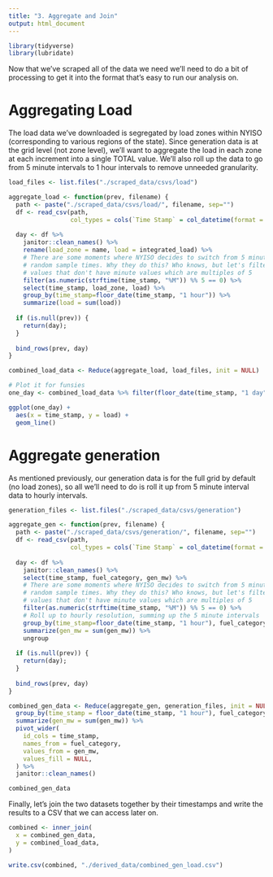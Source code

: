 ```yaml
---
title: "3. Aggregate and Join"
output: html_document
---
```

```r
library(tidyverse)
library(lubridate)
```

Now that we've scraped all of the data we need we'll need to do a bit of processing to get it into the format that's easy to run our analysis on.

# Aggregating Load
The load data we've downloaded is segregated by load zones within NYISO (corresponding to various regions of the state). Since generation data is at the grid level (not zone level), we'll want to aggregate the load in each zone at each increment into a single TOTAL value. We'll also roll up the data to go from 5 minute intervals to 1 hour intervals to remove unneeded granularity.

```r
load_files <- list.files("./scraped_data/csvs/load")

aggregate_load <- function(prev, filename) {
  path <- paste("./scraped_data/csvs/load/", filename, sep="")
  df <- read_csv(path,
                 col_types = cols(`Time Stamp` = col_datetime(format = "%m/%d/%Y %H:%M:%S")))
  
  day <- df %>%
    janitor::clean_names() %>%
    rename(load_zone = name, load = integrated_load) %>%
    # There are some moments where NYISO decides to switch from 5 minute intervals
    # random sample times. Why they do this? Who knows, but let's filter out any
    # values that don't have minute values which are multiples of 5
    filter(as.numeric(strftime(time_stamp, "%M")) %% 5 == 0) %>%
    select(time_stamp, load_zone, load) %>%
    group_by(time_stamp=floor_date(time_stamp, "1 hour")) %>%
    summarize(load = sum(load))
  
  if (is.null(prev)) {
    return(day);
  }
  
  bind_rows(prev, day)
}

combined_load_data <- Reduce(aggregate_load, load_files, init = NULL)

# Plot it for funsies
one_day <- combined_load_data %>% filter(floor_date(time_stamp, "1 day") == as.Date("2019-07-06"))

ggplot(one_day) +
  aes(x = time_stamp, y = load) +
  geom_line()
```

# Aggregate generation
As mentioned previously, our generation data is for the full grid by default (no load zones), so all we'll need to do is roll it up from 5 minute interval data to hourly intervals.

```r
generation_files <- list.files("./scraped_data/csvs/generation")

aggregate_gen <- function(prev, filename) {
  path <- paste("./scraped_data/csvs/generation/", filename, sep="")
  df <- read_csv(path,
                 col_types = cols(`Time Stamp` = col_datetime(format = "%m/%d/%Y %H:%M:%S")))
  
  day <- df %>%
    janitor::clean_names() %>%
    select(time_stamp, fuel_category, gen_mw) %>%
    # There are some moments where NYISO decides to switch from 5 minute intervals
    # random sample times. Why they do this? Who knows, but let's filter out any
    # values that don't have minute values which are multiples of 5
    filter(as.numeric(strftime(time_stamp, "%M")) %% 5 == 0) %>%
    # Roll up to hourly resolution, summing up the 5 minute intervals
    group_by(time_stamp=floor_date(time_stamp, "1 hour"), fuel_category) %>%
    summarize(gen_mw = sum(gen_mw)) %>%
    ungroup
  
  if (is.null(prev)) {
    return(day);
  }
  
  bind_rows(prev, day)
}

combined_gen_data <- Reduce(aggregate_gen, generation_files, init = NULL) %>%
  group_by(time_stamp = floor_date(time_stamp, "1 hour"), fuel_category) %>%
  summarize(gen_mw = sum(gen_mw)) %>%
  pivot_wider(
    id_cols = time_stamp,
    names_from = fuel_category,
    values_from = gen_mw,
    values_fill = NULL,
  ) %>%
  janitor::clean_names()

combined_gen_data
```

Finally, let's join the two datasets together by their timestamps and write the results to a CSV that we can access later on.

```r
combined <- inner_join(
  x = combined_gen_data,
  y = combined_load_data,
)

write.csv(combined, "./derived_data/combined_gen_load.csv")
```